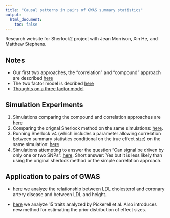 ```yaml
---
title: "Causal patterns in pairs of GWAS summary statistics"
output:
  html_document:
    toc: false
---
```


Research website for Sherlock2 project with Jean Morrison, Xin He, and Matthew Stephens. 


## Notes
+ Our first two approaches, the "correlation" and "compound" approach are described [here](sherlock2_compound_and_correlation.pdf)
+ The two factor model is decribed [here](two_factor.html)
+ [Thoughts on a three factor model](three_factor.html)

## Simulation Experiments

1. Simulations comparing the compound and correlation approaches are [here](compare_approaches.html)
2. Comparing the orignal Sherlock method on the same simulations: [here](sherlock1.html).
3. Running Sherlock v4 (which includes a parameter allowing correlation between summary statistics conditional on the true effect size) on the same simulation: [here](simulations_v4.html)
4. Simulations attempting to answer the question "Can signal be driven by only one or two SNPs": [here](sims_numtop.html). Short answer: Yes but it is less likely than using the original sherlock method or the simple correlation approach.
  
## Application to pairs of GWAS

+ [here](cad_ldl.html) we analyze the relationship between LDL cholesterol and coronary artery disease and between LDL and height.

+ [here](gwas_ss.html) we analyze 15 traits analyzed by Pickerell et al. Also introduces new method for estimating the prior distribution of effect sizes.

